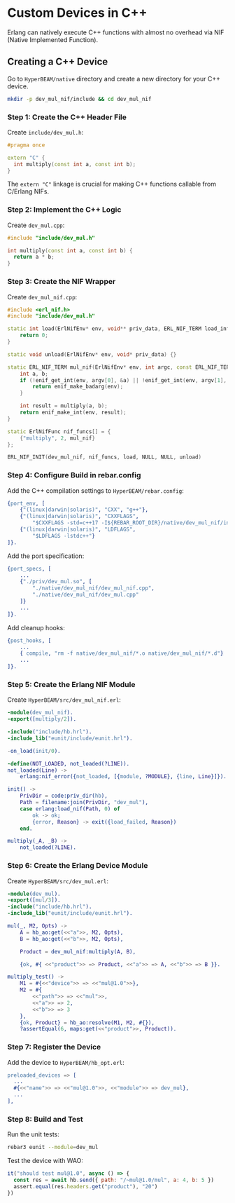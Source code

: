 # Custom Devices in C++

Erlang can natively execute C++ functions with almost no overhead via NIF (Native Implemented Function).

## Creating a C++ Device

Go to `HyperBEAM/native` directory and create a new directory for your C++ device.

```bash
mkdir -p dev_mul_nif/include && cd dev_mul_nif
```

### Step 1: Create the C++ Header File

Create `include/dev_mul.h`:

```cpp
#pragma once

extern "C" {
  int multiply(const int a, const int b);
}
```

The `extern "C"` linkage is crucial for making C++ functions callable from C/Erlang NIFs.

### Step 2: Implement the C++ Logic

Create `dev_mul.cpp`:

```cpp
#include "include/dev_mul.h"

int multiply(const int a, const int b) {
  return a * b;
}
```

### Step 3: Create the NIF Wrapper

Create `dev_mul_nif.cpp`:

```cpp
#include <erl_nif.h>
#include "include/dev_mul.h"

static int load(ErlNifEnv* env, void** priv_data, ERL_NIF_TERM load_info) {
    return 0;
}

static void unload(ErlNifEnv* env, void* priv_data) {}

static ERL_NIF_TERM mul_nif(ErlNifEnv* env, int argc, const ERL_NIF_TERM argv[]) {
    int a, b;
    if (!enif_get_int(env, argv[0], &a) || !enif_get_int(env, argv[1], &b)) {
        return enif_make_badarg(env);
    }

    int result = multiply(a, b);
    return enif_make_int(env, result);
}

static ErlNifFunc nif_funcs[] = {
    {"multiply", 2, mul_nif}
};

ERL_NIF_INIT(dev_mul_nif, nif_funcs, load, NULL, NULL, unload)
```

### Step 4: Configure Build in rebar.config

Add the C++ compilation settings to `HyperBEAM/rebar.config`:

```erlang
{port_env, [
    {"(linux|darwin|solaris)", "CXX", "g++"},
    {"(linux|darwin|solaris)", "CXXFLAGS", 
        "$CXXFLAGS -std=c++17 -I${REBAR_ROOT_DIR}/native/dev_mul_nif/include -I/usr/local/lib/erlang/usr/include/"},
    {"(linux|darwin|solaris)", "LDFLAGS", 
        "$LDFLAGS -lstdc++"}
]}.
```

Add the port specification:

```erlang
{port_specs, [
    ...
    {"./priv/dev_mul.so", [
        "./native/dev_mul_nif/dev_mul_nif.cpp",
        "./native/dev_mul_nif/dev_mul.cpp"
    ]}
    ...
]}.
```

Add cleanup hooks:

```erlang
{post_hooks, [
    ...
    { compile, "rm -f native/dev_mul_nif/*.o native/dev_mul_nif/*.d"}
    ...
]}.
```

### Step 5: Create the Erlang NIF Module

Create `HyperBEAM/src/dev_mul_nif.erl`:

```erlang
-module(dev_mul_nif).
-export([multiply/2]).

-include("include/hb.hrl").
-include_lib("eunit/include/eunit.hrl").

-on_load(init/0).

-define(NOT_LOADED, not_loaded(?LINE)).
not_loaded(Line) ->
    erlang:nif_error({not_loaded, [{module, ?MODULE}, {line, Line}]}).

init() ->
    PrivDir = code:priv_dir(hb),
    Path = filename:join(PrivDir, "dev_mul"),
    case erlang:load_nif(Path, 0) of
        ok -> ok;
        {error, Reason} -> exit({load_failed, Reason})
    end.

multiply(_A, _B) ->
    not_loaded(?LINE).
```

### Step 6: Create the Erlang Device Module

Create `HyperBEAM/src/dev_mul.erl`:

```erlang
-module(dev_mul).
-export([mul/3]).
-include("include/hb.hrl").
-include_lib("eunit/include/eunit.hrl").

mul(_, M2, Opts) ->
    A = hb_ao:get(<<"a">>, M2, Opts),
    B = hb_ao:get(<<"b">>, M2, Opts),

    Product = dev_mul_nif:multiply(A, B),

    {ok, #{ <<"product">> => Product, <<"a">> => A, <<"b">> => B }}.

multiply_test() ->
    M1 = #{<<"device">> => <<"mul@1.0">>},
    M2 = #{
        <<"path">> => <<"mul">>,
        <<"a">> => 2,
        <<"b">> => 3
    },
    {ok, Product} = hb_ao:resolve(M1, M2, #{}),
    ?assertEqual(6, maps:get(<<"product">>, Product)).
```

### Step 7: Register the Device

Add the device to `HyperBEAM/hb_opt.erl`:

```erlang
preloaded_devices => [
  ...
  #{<<"name">> => <<"mul@1.0">>, <<"module">> => dev_mul},
  ...
],
```

### Step 8: Build and Test

Run the unit tests:

```bash
rebar3 eunit --module=dev_mul
```

Test the device with WAO:

```js
it("should test mul@1.0", async () => {
  const res = await hb.send({ path: "/~mul@1.0/mul", a: 4, b: 5 })
  assert.equal(res.headers.get("product"), "20")
})
```
